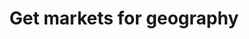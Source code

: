 ---
title: "Get markets for geography"
openapi: "GET /entities/geography/{geography_id}/markets"

---